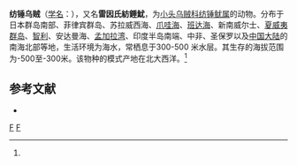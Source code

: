 {{Speciesbox
| taxon = Liocranchia reinhardti
| status = LC
| status_system = IUCN3.1
| status_ref = <ref name = IUCN>{{cite journal | author1 = Barratt, I. | author2 = [[Louise_Allcock|Allcock, L.]] | year = 2014 | title = ''Liocranchia reinhardti'' | journal = [[The_IUCN_Red_List_of_Threatened_Species|The IUCN Red List of Threatened Species]] | volume = 2014 | page = eT163218A9854345 | doi = 10.2305/IUCN.UK.2014-1.RLTS.T163218A985434.en}} Downloaded on 27 February 2018.</ref>
| binomial_authority = (Steenstrup, 1856)<ref name='id10866'>{{cite web| url =http://www.bioinfo.cn/db05/BjdwSpecies.php?action=view&id=10866| title =纺锤乌贼| work =《中国动物物种编目数据库》| publisher =中国科学院微生物研究所| author =中国科学院动物研究所| accessdate =2009-04-28| deadurl =yes| archiveurl =https://web.archive.org/web/20160305032354/http://www.bioinfo.cn/db05/BjdwSpecies.php?action=view&id=10866| archivedate =2016-03-05}}</ref>
}}

'''纺锤乌贼'''（[[学名|学名]]：{{lang|la|''Liocranchia reinhardti''}}），又名'''雷因氏紡錘魷'''，为[[小头乌贼科|小头乌贼科]][[纺锤鱿属|纺锤鱿属]]的动物。分布于日本群岛南部、菲律宾群岛、苏拉威西海、[[爪哇海|爪哇海]]、[[班达海|班达海]]、新南威尔士、[[夏威夷群岛|夏威夷群岛]]、[[智利|智利]]、安达曼海、[[孟加拉湾|孟加拉湾]]、印度半岛南端、中非、圣保罗以及[[中国大陆|中国大陆]]的南海北部等地，生活环境为海水，常栖息于300-500 米水层。其生存的海拔范围为-500至-300米。该物种的模式产地在北大西洋。<ref name='id10866'/>

== 参考文献 ==
{{reflist}}
* {{TaiBNET| zh=雷因氏紡錘魷 | id=314212 | binomial=Liocranchia reinhardti | authority=Steenstrup, 1856 | var= | accessdate=2013-01-24}}
{{章魚小作品}}

{{Taxonbar}}
[[Category:1856年描述的动物|F]]
[[Category:纺锤鱿属|F]]